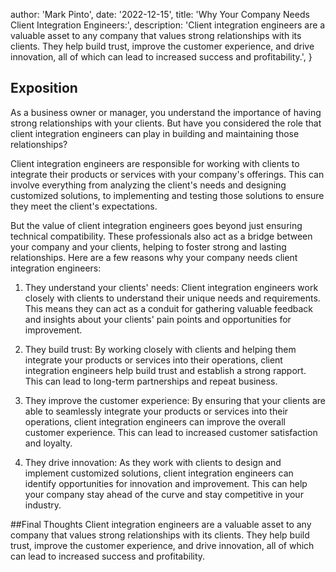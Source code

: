 
  author: 'Mark Pinto',
  date: '2022-12-15',
  title: 'Why Your Company Needs Client Integration Engineers:',
  description:
    'Client integration engineers are a valuable asset to any company that values strong relationships with its clients. They help build trust, improve the customer experience, and drive innovation, all of which can lead to increased success and profitability.',
}


## Exposition
As a business owner or manager, you understand the importance of having strong relationships with your clients. But have you considered the role that client integration engineers can play in building and maintaining those relationships?

Client integration engineers are responsible for working with clients to integrate their products or services with your company's offerings. This can involve everything from analyzing the client's needs and designing customized solutions, to implementing and testing those solutions to ensure they meet the client's expectations.

But the value of client integration engineers goes beyond just ensuring technical compatibility. These professionals also act as a bridge between your company and your clients, helping to foster strong and lasting relationships. Here are a few reasons why your company needs client integration engineers:

1. They understand your clients' needs: Client integration engineers work closely with clients to understand their unique needs and requirements. This means they can act as a conduit for gathering valuable feedback and insights about your clients' pain points and opportunities for improvement.

2. They build trust: By working closely with clients and helping them integrate your products or services into their operations, client integration engineers help build trust and establish a strong rapport. This can lead to long-term partnerships and repeat business.

3. They improve the customer experience: By ensuring that your clients are able to seamlessly integrate your products or services into their operations, client integration engineers can improve the overall customer experience. This can lead to increased customer satisfaction and loyalty.

4. They drive innovation: As they work with clients to design and implement customized solutions, client integration engineers can identify opportunities for innovation and improvement. This can help your company stay ahead of the curve and stay competitive in your industry.

##Final Thoughts
Client integration engineers are a valuable asset to any company that values strong relationships with its clients. They help build trust, improve the customer experience, and drive innovation, all of which can lead to increased success and profitability.